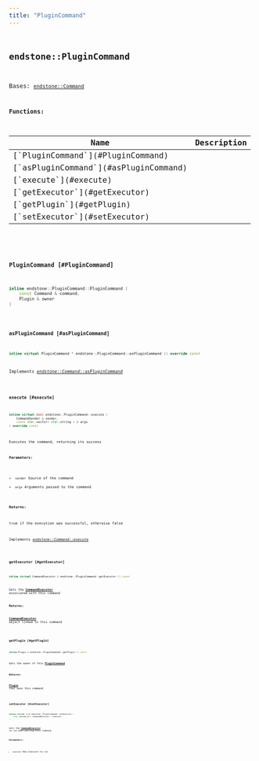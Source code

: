 ```yaml
---
title: "PluginCommand"
---
```


## <code className="doc-symbol doc-symbol-class"/> endstone::PluginCommand

Bases: [`endstone::Command`](classendstone_1_1_command.md)
















**Functions:**

<table>
<thead>
   <tr>
      <th>Name</th>
      <th>Description</th>
   </tr>
</thead>
<tbody>
<tr key="classendstone_1_1_plugin_command_1aaceb3f61ac9023104cf66875c9407e2b">
    <td>[`PluginCommand`](#PluginCommand)</td>
    <td></td>
</tr>
<tr key="classendstone_1_1_plugin_command_1a8d5cd569a483b56fc16e95757384a531">
    <td>[`asPluginCommand`](#asPluginCommand)</td>
    <td></td>
</tr>
<tr key="classendstone_1_1_plugin_command_1a376735d9dccfa3142004f92063808cdc">
    <td>[`execute`](#execute)</td>
    <td></td>
</tr>
<tr key="classendstone_1_1_plugin_command_1a555a83596463f0b58e8f1895f16c34d7">
    <td>[`getExecutor`](#getExecutor)</td>
    <td></td>
</tr>
<tr key="classendstone_1_1_plugin_command_1a7f812a8e80c3f2c9fc578b3a77513c9a">
    <td>[`getPlugin`](#getPlugin)</td>
    <td></td>
</tr>
<tr key="classendstone_1_1_plugin_command_1a49cc0fd16a008de539a703fa63fd7ef4">
    <td>[`setExecutor`](#setExecutor)</td>
    <td></td>
</tr>
</tbody>
</table>

### <code className="doc-symbol doc-symbol-function"/> PluginCommand [#PluginCommand]

```cpp
inline endstone::PluginCommand::PluginCommand (
    const Command & command,
    Plugin & owner
) 
```


### <code className="doc-symbol doc-symbol-function"/> asPluginCommand [#asPluginCommand]

```cpp
inline virtual PluginCommand * endstone::PluginCommand::asPluginCommand () override const
```


Implements [*endstone::Command::asPluginCommand*](classendstone_1_1_command.md#function-asplugincommand)

### <code className="doc-symbol doc-symbol-function"/> execute [#execute]

```cpp
inline virtual bool endstone::PluginCommand::execute (
    CommandSender & sender,
    const std::vector< std::string > & args
) override const
```


Executes the command, returning its success




**Parameters:**


* `sender` Source of the command 
* `args` Arguments passed to the command 



**Returns:**

true if the execution was successful, otherwise false 





        
Implements [*endstone::Command::execute*](classendstone_1_1_command.md#function-execute)

### <code className="doc-symbol doc-symbol-function"/> getExecutor [#getExecutor]

```cpp
inline virtual CommandExecutor & endstone::PluginCommand::getExecutor () const
```


Gets the [**CommandExecutor**](classendstone_1_1_command_executor.md) associated with this command




**Returns:**

[**CommandExecutor**](classendstone_1_1_command_executor.md) object linked to this command 





        
### <code className="doc-symbol doc-symbol-function"/> getPlugin [#getPlugin]

```cpp
inline Plugin & endstone::PluginCommand::getPlugin () const
```


Gets the owner of this [**PluginCommand**](classendstone_1_1_plugin_command.md)




**Returns:**

[**Plugin**](classendstone_1_1_plugin.md) that owns this command 





        
### <code className="doc-symbol doc-symbol-function"/> setExecutor [#setExecutor]

```cpp
inline virtual void endstone::PluginCommand::setExecutor (
    std::shared_ptr< CommandExecutor > executor
) 
```


Sets the [**CommandExecutor**](classendstone_1_1_command_executor.md) to run when parsing this command




**Parameters:**


* `executor` New executor to run 




        